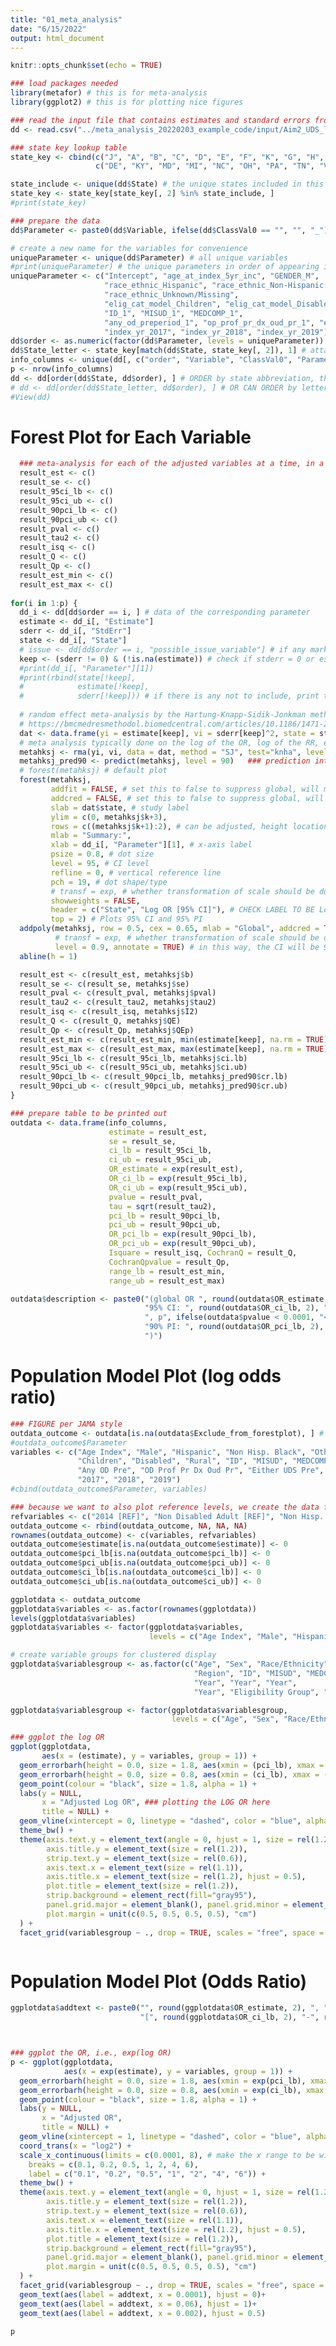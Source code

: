 ```yaml
---
title: "01_meta_analysis"
date: "6/15/2022"
output: html_document
---
```


```r
knitr::opts_chunk$set(echo = TRUE)
```

```r
### load packages needed
library(metafor) # this is for meta-analysis
library(ggplot2) # this is for plotting nice figures
```

```r
### read the input file that contains estimates and standard errors from states
dd <- read.csv("../meta_analysis_20220203_example_code/input/Aim2_UDS_logistic_model_Either_UDS_v2.csv")

### state key lookup table
state_key <- cbind(c("J", "A", "B", "C", "D", "E", "F", "K", "G", "H", "I", "L"),
                   c("DE", "KY", "MD", "MI", "NC", "OH", "PA", "TN", "VA", "WI", "WV", "ME"))

state_include <- unique(dd$State) # the unique states included in this analysis
state_key <- state_key[state_key[, 2] %in% state_include, ]
#print(state_key)
```

```r
### prepare the data
dd$Parameter <- paste0(dd$Variable, ifelse(dd$ClassVal0 == "", "", "_"), dd$ClassVal0)

# create a new name for the variables for convenience
uniqueParameter <- unique(dd$Parameter) # all unique variables
#print(uniqueParameter) # the unique parameters in order of appearing in the data (might not be the desired order)
uniqueParameter <- c("Intercept", "age_at_index_5yr_inc", "GENDER_M", 
                     "race_ethnic_Hispanic", "race_ethnic_Non-Hispanic black", "race_ethnic_Others",
                     "race_ethnic_Unknown/Missing",
                     "elig_cat_model_Children", "elig_cat_model_Disabled", "rural_Rural", 
                     "ID_1", "MISUD_1", "MEDCOMP_1", 
                     "any_od_preperiod_1", "op_prof_pr_dx_oud_pr_1", "either_UDS_pre_1", 
                     "index_yr_2017", "index_yr_2018", "index_yr_2019") # set the order manually
dd$order <- as.numeric(factor(dd$Parameter, levels = uniqueParameter)) # save the parameter display order in data as a new column
dd$State_letter <- state_key[match(dd$State, state_key[, 2]), 1] # attach the state key as a new column
info_columns <- unique(dd[, c("order", "Variable", "ClassVal0", "Parameter", "Exclude_from_forestplot")]) # save the info columns
p <- nrow(info_columns)
dd <- dd[order(dd$State, dd$order), ] # ORDER by state abbreviation, then by the parameter display order
# dd <- dd[order(dd$State_letter, dd$order), ] # OR CAN ORDER by letters
#View(dd)
```

# Forest Plot for Each Variable

```r
  ### meta-analysis for each of the adjusted variables at a time, in a for loop
  result_est <- c()
  result_se <- c()
  result_95ci_lb <- c()
  result_95ci_ub <- c()
  result_90pci_lb <- c()
  result_90pci_ub <- c()
  result_pval <- c()
  result_tau2 <- c()
  result_isq <- c()
  result_Q <- c()
  result_Qp <- c()
  result_est_min <- c()
  result_est_max <- c()
  
for(i in 1:p) {
  dd_i <- dd[dd$order == i, ] # data of the corresponding parameter
  estimate <- dd_i[, "Estimate"]
  sderr <- dd_i[, "StdErr"]
  state <- dd_i[, "State"]
  # issue <- dd[dd$order == i, "possible_issue_variable"] # if any marked as problematic
  keep <- (sderr != 0) & (!is.na(estimate)) # check if stderr = 0 or estimate = NA, exclude
  #print(dd_i[, "Parameter"][1])
  #print(rbind(state[!keep], 
  #            estimate[!keep],
  #            sderr[!keep])) # if there is any not to include, print to see their estimate and stderr
  
  # random effect meta-analysis by the Hartung-Knapp-Sidik-Jonkman method
  # https://bmcmedresmethodol.biomedcentral.com/articles/10.1186/1471-2288-14-25
  dat <- data.frame(yi = estimate[keep], vi = sderr[keep]^2, state = state[keep])
  # meta analysis typically done on the log of the OR, log of the RR, etc
  metahksj <- rma(yi, vi, data = dat, method = "SJ", test="knha", level = 95)
  metahksj_pred90 <- predict(metahksj, level = 90)   ### prediction interval, based on T dist
  # forest(metahksj) # default plot
  forest(metahksj, 
         addfit = FALSE, # set this to false to suppress global, will manually add later
         addcred = FALSE, # set this to false to suppress global, will manually add later
         slab = dat$state, # study label
         ylim = c(0, metahksj$k+3),
         rows = c((metahksj$k+1):2), # can be adjusted, height location of display [leave room for global at bottom]
         mlab = "Summary:", 
         xlab = dd_i[, "Parameter"][1], # x-axis label
         psize = 0.8, # dot size
         level = 95, # CI level
         refline = 0, # vertical reference line
         pch = 19, # dot shape/type
         # transf = exp, # whether transformation of scale should be done
         showweights = FALSE, 
         header = c("State", "Log OR [95% CI]"), # CHECK LABEL TO BE Log OR
         top = 2) # Plots 95% CI and 95% PI
  addpoly(metahksj, row = 0.5, cex = 0.65, mlab = "Global", addcred = TRUE, 
          # transf = exp, # whether transformation of scale should be done
          level = 0.9, annotate = TRUE) # in this way, the CI will be 95%, the PI will be 90% [this is a work around]
  abline(h = 1)

  result_est <- c(result_est, metahksj$b)
  result_se <- c(result_se, metahksj$se)
  result_pval <- c(result_pval, metahksj$pval)
  result_tau2 <- c(result_tau2, metahksj$tau2)
  result_isq <- c(result_isq, metahksj$I2)
  result_Q <- c(result_Q, metahksj$QE)
  result_Qp <- c(result_Qp, metahksj$QEp)
  result_est_min <- c(result_est_min, min(estimate[keep], na.rm = TRUE))
  result_est_max <- c(result_est_max, max(estimate[keep], na.rm = TRUE))
  result_95ci_lb <- c(result_95ci_lb, metahksj$ci.lb)
  result_95ci_ub <- c(result_95ci_ub, metahksj$ci.ub)
  result_90pci_lb <- c(result_90pci_lb, metahksj_pred90$cr.lb)
  result_90pci_ub <- c(result_90pci_ub, metahksj_pred90$cr.ub)
}
```

```r
### prepare table to be printed out
outdata <- data.frame(info_columns, 
                      estimate = result_est,
                      se = result_se,
                      ci_lb = result_95ci_lb,
                      ci_ub = result_95ci_ub,
                      OR_estimate = exp(result_est),
                      OR_ci_lb = exp(result_95ci_lb),
                      OR_ci_ub = exp(result_95ci_ub),
                      pvalue = result_pval, 
                      tau = sqrt(result_tau2),
                      pci_lb = result_90pci_lb,
                      pci_ub = result_90pci_ub,
                      OR_pci_lb = exp(result_90pci_lb),
                      OR_pci_ub = exp(result_90pci_ub),
                      Isquare = result_isq, CochranQ = result_Q, 
                      CochranQpvalue = result_Qp, 
                      range_lb = result_est_min,
                      range_ub = result_est_max)

outdata$description <- paste0("(global OR ", round(outdata$OR_estimate, 2), ", ",
                              "95% CI: ", round(outdata$OR_ci_lb, 2), "-", round(outdata$OR_ci_ub, 2),
                              ", p", ifelse(outdata$pvalue < 0.0001, "<0.0001", paste0("=", signif(outdata$pvalue, 2))), ", ", 
                              "90% PI: ", round(outdata$OR_pci_lb, 2), "-", round(outdata$OR_pci_ub, 2),
                              ")")
```

# Population Model Plot (log odds ratio)

```r
### FIGURE per JAMA style
outdata_outcome <- outdata[is.na(outdata$Exclude_from_forestplot), ] # exclude some not to be plot
#outdata_outcome$Parameter
variables <- c("Age Index", "Male", "Hispanic", "Non Hisp. Black", "Other Race/Ethnicity",
               "Children", "Disabled", "Rural", "ID", "MISUD", "MEDCOMP",
               "Any OD Pre", "OD Prof Pr Dx Oud Pr", "Either UDS Pre",
               "2017", "2018", "2019")
#cbind(outdata_outcome$Parameter, variables)

### because we want to also plot reference levels, we create the data for those
refvariables <- c("2014 [REF]", "Non Disabled Adult [REF]", "Non Hisp. White [REF]")
outdata_outcome <- rbind(outdata_outcome, NA, NA, NA)
rownames(outdata_outcome) <- c(variables, refvariables)
outdata_outcome$estimate[is.na(outdata_outcome$estimate)] <- 0
outdata_outcome$pci_lb[is.na(outdata_outcome$pci_lb)] <- 0
outdata_outcome$pci_ub[is.na(outdata_outcome$pci_ub)] <- 0
outdata_outcome$ci_lb[is.na(outdata_outcome$ci_lb)] <- 0
outdata_outcome$ci_ub[is.na(outdata_outcome$ci_ub)] <- 0

ggplotdata <- outdata_outcome
ggplotdata$variables <- as.factor(rownames(ggplotdata))
levels(ggplotdata$variables)
ggplotdata$variables <- factor(ggplotdata$variables,    
                               levels = c("Age Index", "Male", "Hispanic", "Non Hisp. Black", "Other Race/Ethnicity", "Children", "Disabled", "Rural", "ID", "MISUD", "MEDCOMP", "Any OD Pre",  "OD Prof Pr Dx Oud Pr", "Either UDS Pre", "2019", "2018", "2017", "2014 [REF]", "Non Disabled Adult [REF]", "Non Hisp. White [REF]"))

# create variable groups for clustered display
ggplotdata$variablesgroup <- as.factor(c("Age", "Sex", "Race/Ethnicity", "Race/Ethnicity", "Race/Ethnicity",  "Eligibility Group", "Eligibility Group",
                                         "Region", "ID", "MISUD", "MEDCOMP", "Any OD Pre", "OD Prof Pr Dx Oud Pr", "Either UDS Pre",
                                         "Year", "Year", "Year", 
                                         "Year", "Eligibility Group", "Race/Ethnicity"))

ggplotdata$variablesgroup <- factor(ggplotdata$variablesgroup,
                                    levels = c("Age", "Sex", "Race/Ethnicity", "Eligibility Group", "Region", "Year", "ID", "MISUD", "MEDCOMP", "Any OD Pre", "OD Prof Pr Dx Oud Pr", "Either UDS Pre"))

### ggplot the log OR
ggplot(ggplotdata,
       aes(x = (estimate), y = variables, group = 1)) +
  geom_errorbarh(height = 0.0, size = 1.8, aes(xmin = (pci_lb), xmax = (pci_ub)), colour="grey88", alpha = 0.5) +
  geom_errorbarh(height = 0.0, size = 0.8, aes(xmin = (ci_lb), xmax = (ci_ub)), colour="grey22", alpha = 0.5) +
  geom_point(colour = "black", size = 1.8, alpha = 1) +
  labs(y = NULL, 
       x = "Adjusted Log OR", ### plotting the LOG OR here
       title = NULL) + 
  geom_vline(xintercept = 0, linetype = "dashed", color = "blue", alpha = 0.5) +
  theme_bw() +  
  theme(axis.text.y = element_text(angle = 0, hjust = 1, size = rel(1.2)),
        axis.title.y = element_text(size = rel(1.2)),
        strip.text.y = element_text(size = rel(0.6)),
        axis.text.x = element_text(size = rel(1.1)),
        axis.title.x = element_text(size = rel(1.2), hjust = 0.5),
        plot.title = element_text(size = rel(1.2)),
        strip.background = element_rect(fill="gray95"),
        panel.grid.major = element_blank(), panel.grid.minor = element_blank(),
        plot.margin = unit(c(0.5, 0.5, 0.5, 0.5), "cm")
  ) +
  facet_grid(variablesgroup ~ ., drop = TRUE, scales = "free", space = "free")



```

# Population Model Plot (Odds Ratio)

```r
ggplotdata$addtext <- paste0("", round(ggplotdata$OR_estimate, 2), ", ",
                             "[", round(ggplotdata$OR_ci_lb, 2), "-", round(ggplotdata$OR_ci_ub, 2), "]")



### ggplot the OR, i.e., exp(log OR)
p <- ggplot(ggplotdata,
            aes(x = exp(estimate), y = variables, group = 1)) +
  geom_errorbarh(height = 0.0, size = 1.8, aes(xmin = exp(pci_lb), xmax = exp(pci_ub)), colour="grey88", alpha = 0.5) +
  geom_errorbarh(height = 0.0, size = 0.8, aes(xmin = exp(ci_lb), xmax = exp(ci_ub)), colour="grey22", alpha = 0.5) +
  geom_point(colour = "black", size = 1.8, alpha = 1) +
  labs(y = NULL, 
       x = "Adjusted OR",
       title = NULL) + 
  geom_vline(xintercept = 1, linetype = "dashed", color = "blue", alpha = 0.5) +
  coord_trans(x = "log2") +
  scale_x_continuous(limits = c(0.0001, 8), # make the x range to be wider on the left side
    breaks = c(0.1, 0.2, 0.5, 1, 2, 4, 6),
    label = c("0.1", "0.2", "0.5", "1", "2", "4", "6")) +
  theme_bw() +  
  theme(axis.text.y = element_text(angle = 0, hjust = 1, size = rel(1.2)),
        axis.title.y = element_text(size = rel(1.2)),
        strip.text.y = element_text(size = rel(0.6)),
        axis.text.x = element_text(size = rel(1.1)),
        axis.title.x = element_text(size = rel(1.2), hjust = 0.5),
        plot.title = element_text(size = rel(1.2)),
        strip.background = element_rect(fill="gray95"),
        panel.grid.major = element_blank(), panel.grid.minor = element_blank(),
        plot.margin = unit(c(0.5, 0.5, 0.5, 0.5), "cm")
  ) +
  facet_grid(variablesgroup ~ ., drop = TRUE, scales = "free", space = "free")+ 
  geom_text(aes(label = addtext, x = 0.0001), hjust = 0)+
  geom_text(aes(label = addtext, x = 0.06), hjust = 1)+
  geom_text(aes(label = addtext, x = 0.002), hjust = 0.5)

p 
```
